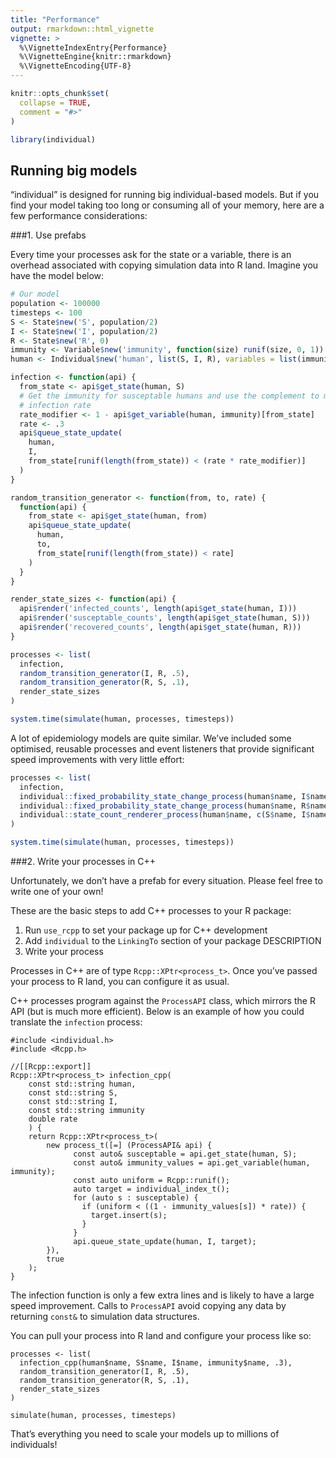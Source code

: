 ```yaml
---
title: "Performance"
output: rmarkdown::html_vignette
vignette: >
  %\VignetteIndexEntry{Performance}
  %\VignetteEngine{knitr::rmarkdown}
  %\VignetteEncoding{UTF-8}
---
```


```r
knitr::opts_chunk$set(
  collapse = TRUE,
  comment = "#>"
)
```

```r
library(individual)
```

## Running big models

"individual" is designed for running big individual-based models. But if you find your model taking too long or consuming all of your memory, here are a few performance considerations:

###1. Use prefabs

Every time your processes ask for the state or a variable, there is an overhead associated with copying simulation data into R land. Imagine you have the model below:

```r
# Our model
population <- 100000
timesteps <- 100
S <- State$new('S', population/2)
I <- State$new('I', population/2)
R <- State$new('R', 0)
immunity <- Variable$new('immunity', function(size) runif(size, 0, 1))
human <- Individual$new('human', list(S, I, R), variables = list(immunity))

infection <- function(api) {
  from_state <- api$get_state(human, S)
  # Get the immunity for susceptable humans and use the complement to modify the
  # infection rate
  rate_modifier <- 1 - api$get_variable(human, immunity)[from_state]
  rate <- .3
  api$queue_state_update(
    human,
    I,
    from_state[runif(length(from_state)) < (rate * rate_modifier)]
  )
}

random_transition_generator <- function(from, to, rate) {
  function(api) {
    from_state <- api$get_state(human, from)
    api$queue_state_update(
      human,
      to,
      from_state[runif(length(from_state)) < rate]
    )
  }
}

render_state_sizes <- function(api) {
  api$render('infected_counts', length(api$get_state(human, I)))
  api$render('susceptable_counts', length(api$get_state(human, S)))
  api$render('recovered_counts', length(api$get_state(human, R)))
}

processes <- list(
  infection,
  random_transition_generator(I, R, .5),
  random_transition_generator(R, S, .1),
  render_state_sizes
)

system.time(simulate(human, processes, timesteps))
```

A lot of epidemiology models are quite similar. We've included some optimised, reusable processes and event listeners that provide significant speed improvements with very little effort:

```r
processes <- list(
  infection,
  individual::fixed_probability_state_change_process(human$name, I$name, R$name, .5),
  individual::fixed_probability_state_change_process(human$name, R$name, S$name, .1),
  individual::state_count_renderer_process(human$name, c(S$name, I$name, R$name))
)

system.time(simulate(human, processes, timesteps))
```

###2. Write your processes in C++

Unfortunately, we don't have a prefab for every situation. Please feel free to write one of your own!

These are the basic steps to add C++ processes to your R package:

1. Run `use_rcpp` to set your package up for C++ development
2. Add `individual` to the `LinkingTo` section of your package DESCRIPTION
3. Write your process

Processes in C++ are of type `Rcpp::XPtr<process_t>`. Once you've passed your process to R land, you can configure it as usual.

C++ processes program against the `ProcessAPI` class, which mirrors the R API (but is much more efficient). Below is an example of how you could translate the `infection` process:

```
#include <individual.h>
#include <Rcpp.h>

//[[Rcpp::export]]
Rcpp::XPtr<process_t> infection_cpp(
    const std::string human,
    const std::string S,
    const std::string I,
    const std::string immunity
    double rate
    ) {
    return Rcpp::XPtr<process_t>(
        new process_t([=] (ProcessAPI& api) {
              const auto& susceptable = api.get_state(human, S);
              const auto& immunity_values = api.get_variable(human, immunity);
              const auto uniform = Rcpp::runif();
              auto target = individual_index_t();
              for (auto s : susceptable) {
                if (uniform < ((1 - immunity_values[s]) * rate)) {
                  target.insert(s);
                }
              }
              api.queue_state_update(human, I, target);
        }),
        true
    );
}
```

The infection function is only a few extra lines and is likely to have a large speed improvement. Calls to `ProcessAPI` avoid copying any data by returning `const&` to simulation data structures.

You can pull your process into R land and configure your process like so:

```
processes <- list(
  infection_cpp(human$name, S$name, I$name, immunity$name, .3),
  random_transition_generator(I, R, .5),
  random_transition_generator(R, S, .1),
  render_state_sizes
)

simulate(human, processes, timesteps)
```

That's everything you need to scale your models up to millions of individuals!
